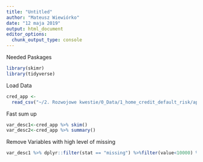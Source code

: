 ```yaml
---
title: "Untitled"
author: "Mateusz Wiewiórko"
date: "12 maja 2019"
output: html_document
editor_options: 
  chunk_output_type: console
---
```



Needed Paskages
```r
library(skimr)
library(tidyverse)
```


Load Data
```r
cred_app <- 
  read_csv("~/2. Rozwojowe kwestie/0_Data/1_home_credit_default_risk/application_train.csv")
```

Fast sum up
```r
var_desc1<-cred_app %>% skim()
var_desc2<-cred_app %>% summary()
```

Remove Variables with high level of missing
```r
var_desc1 %>% dplyr::filter(stat == "missing") %>%filter(value<10000) %>%    select(variable) %>% pull

```

